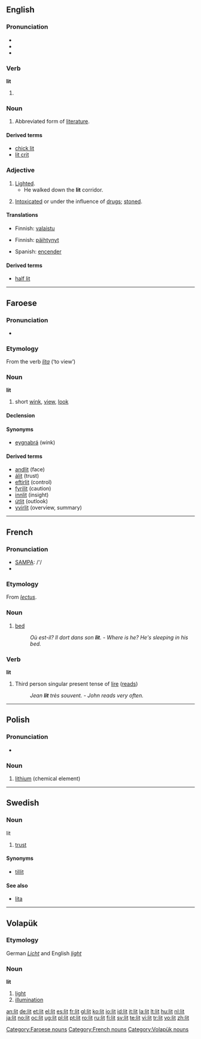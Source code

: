 {{see|lit.}}
{{wikipedia|LIT}}
==English==

===Pronunciation===
* {{IPA|/'lɪt/}}
* {{audio|en-us-lit.ogg|Audio (US)}}
* {{rhymes|ɪt}}

===Verb===
'''lit'''

# {{past of|light}}

===Noun===
{{en-noun|-}}

# Abbreviated form of [[literature]].

====Derived terms====
* [[chick lit]]
* [[lit crit]]

===Adjective===
{{en-adj}}

# [[lighted|Lighted]].
#* He walked down the '''lit''' corridor.
# {{slang}} [[intoxicated|Intoxicated]] or under the influence of [[drug]]s; [[stoned]].

====Translations====
{{trans-top|Lighted}}
* Finnish: [[valaistu]]
{{trans-mid}}
{{trans-bottom}}

{{trans-top|Intoxicated or under the influence of drugs; stoned}}
* Finnish: [[päihtynyt]]
{{trans-mid}}
* Spanish: [[encender]]
{{trans-bottom}}

====Derived terms====
* [[half lit]]

----

==Faroese==

===Pronunciation===
* {{IPA|[lɪːt]}}

===Etymology===
From the verb ''[[líta]]'' (‘to view’)

===Noun===
'''lit''' {{n}} {{s}}

# short [[wink]], [[view]], [[look]]

====Declension====
{{fo-decl-noun-n3-s|lit}}

====Synonyms====
* [[eygnabrá]] (wink)

====Derived terms====
* [[andlit]] (face)
* [[álit]] (trust)
* [[eftirlit]] (control)
* [[fyrilit]] (caution)
* [[innlit]] (insight)
* [[útlit]] (outlook)
* [[yvirlit]] (overview, summary)

[[Category:Faroese nouns]]

----

==French==

===Pronunciation===
* [[w:SAMPA|SAMPA]]: /'/
* {{IPA|/'lɪ/}}

===Etymology===
From {{L.|lang=French}} ''[[lectus]]''.

===Noun===
{{fr-noun|m}}

# [[bed]]
#: ''Où est-il? Il dort dans son '''lit'''.'' - ''Where is he? He's sleeping in his bed.''

===Verb===
'''lit'''

# Third person singular present tense of [[lire]] ([[reads]])
#: ''Jean '''lit''' très souvent.'' - ''John reads very often.''

[[Category:French nouns]]

----

==Polish==
{{wikipedia|lang=pl}}

===Pronunciation===
* {{audio|Pl-lit.ogg|lit}}

===Noun===
{{infl|pl|noun|g=m}}

# [[lithium]] (chemical element)

{{tbot entry|Polish|lithium|2008|April|pl}}

----

==Swedish==

===Noun===
;lit

# [[trust]]

====Synonyms====
* [[tillit]]

====See also====
* [[lita]]

----

==Volapük==
{{vo-noun|lit}}

===Etymology===
German ''[[Licht]]'' and English ''[[light]]''

===Noun===
'''lit'''

# [[light]]
# [[illumination]]

[[Category:Volapük nouns]]

[[an:lit]]
[[de:lit]]
[[et:lit]]
[[el:lit]]
[[es:lit]]
[[fr:lit]]
[[gl:lit]]
[[ko:lit]]
[[io:lit]]
[[id:lit]]
[[it:lit]]
[[la:lit]]
[[lt:lit]]
[[hu:lit]]
[[nl:lit]]
[[ja:lit]]
[[no:lit]]
[[oc:lit]]
[[ug:lit]]
[[pl:lit]]
[[pt:lit]]
[[ro:lit]]
[[ru:lit]]
[[fi:lit]]
[[sv:lit]]
[[te:lit]]
[[vi:lit]]
[[tr:lit]]
[[vo:lit]]
[[zh:lit]]